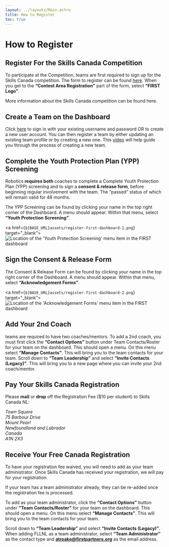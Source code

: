 ```yaml
---
layout: ../layouts/Main.astro
title: How to Register
toc: true
---
```




# How to Register

## Register For the Skills Canada Competition

To participate at the  Competition, teams are first required to sign up for the Skills Canada competition.
The form to register can be found [here](https://docs.google.com/forms/d/e/1FAIpQLSe9t_Z6tERIcqnC-nXlniQDdiaum3Y4_x2XmA6fYt9_PJa0OA/viewform).
When you get to the **“Contest Area Registration”** part of the form, select **“FIRST Lego”**.

More information about the Skills Canada competition can be found here.

## Create a Team on the <FIRST/> Dashboard

Click [here](https://www.firstinspires.org/) to sign in with your existing username and password OR to create a new user
account. You can then register a team by either updating an existing team profile or by creating a new one. This
[video](https://drive.google.com/file/d/13ApLwcIwKjYeFDRUddXJEv6nlkNoA9UR/view?usp=sharing) will help guide you through
the process of creating a new team.

## Complete the Youth Protection Plan (YPP) Screening

<FIRST/> Robotics **requires both** coaches to complete a Complete Youth Protection Plan (YPP) screening and to sign a
**<FIRST/> consent & release form**, before beginning regular involvement with the team. The “passed” status of which will
remain valid for 48 months.

The YPP Screening can be found by clicking your name in the top right corner of the <FIRST/> Dashboard. A menu should
appear. Within that menu, select **“Youth Protection Screening”**.

<a href={`${BASE_URL}assets/register-first-dashboard-1.png`} target="_blank">
	![Location of the 'Youth Protection Screening' menu item in the FIRST dashboard](/assets/register-first-dashboard-1.png)
</a>

## Sign the <FIRST/> Consent & Release Form

The <FIRST/> Consent & Release Form can be found by clicking your name in the top right corner of the <FIRST/> Dashboard.
A menu should appear. Within that menu, select **“Acknowledgement Forms”**.

<a href={`${BASE_URL}assets/register-first-dashboard-2.png`} target="_blank">
	![Location of the 'Acknowledgement Forms' menu item in the FIRST dashboard](/assets/register-first-dashboard-2.png)
</a>

## Add Your 2nd Coach

<FIRSTLEGO/> teams are required to have two coaches/mentors. To add a 2nd coach, you must first click the
**“Contact Options”** button under Team Contacts/Roster for your team on the <FIRST/> dashboard. This should open a
menu. On this menu select **“Manage Contacts”**. This will bring you to the team contacts for your team. Scroll
down to **“Team Leadership”** and select **“Invite Contacts (Legacy)”**. This will bring you to a new page
where you can invite your 2nd coach/mentor.

## Pay Your Skills Canada Registration

Please **mail** or **drop** off the Registration Fee ($10 per student) to Skills Canada NL:

<address>
	Town Square<br/>
	75 Barbour Drive<br/>
	Mount Pearl<br/>
	Newfoundland and Labrador<br/>
	Canada<br/>
	A1N 2X3
</address>

## Receive Your Free <FIRST/> Canada Registration

To have your <FIRST/> registration fee waived, you will need to add <FLLNL/> as your team administrator. Once Skills
Canada has received your registration, we will pay for your <FIRST/> registration.

If your team has a team administrator already, they can be re-added once the registration fee is processed.

To add <FLLNL/> as your team administrator, click the **“Contact Options”** button under
**"Team Contacts/Roster"** for your team on the <FIRST/> dashboard. This should open a menu. On this menu select
**“Manage Contacts”**. This will bring you to the team contacts for your team.

Scroll down to **“Team Leadership”** and select **“Invite Contacts (Legacy)”**. When adding FLLNL as a team
administrator, select **“Team Administrator”** as the contact type and **atroake@firstpartners.org** as the email
address.

